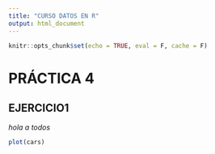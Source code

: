 ```yaml
---
title: "CURSO DATOS EN R"
output: html_document
---
```


```r
knitr::opts_chunk$set(echo = TRUE, eval = F, cache = F)
```

# PRÁCTICA 4

## EJERCICIO1

*hola a todos* 


```r
plot(cars)
```


